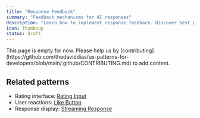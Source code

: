 ```yaml
---
title: "Response Feedback"
summary: "Feedback mechanisms for AI responses"
description: "Learn how to implement response feedback. Discover best practices for ratings, regeneration, and improvement signals."
icon: ThumbsUp
status: draft
---
```


<Callout type="warning">
  This page is empty for now. Please help us by
  [contributing](https://github.com/thedaviddias/ux-patterns-for-developers/blob/main/.github/CONTRIBUTING.md)
  to add content.
</Callout>

## Related patterns

- Rating interface: [Rating Input](/patterns/forms/rating-input)
- User reactions: [Like Button](/patterns/social/like-button)
- Response display: [Streaming Response](/patterns/ai-intelligence/streaming-response)
